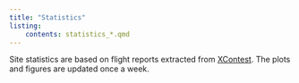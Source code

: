 ```yaml
---
title: "Statistics"
listing:
    contents: statistics_*.qmd
---
```


Site statistics are based on flight reports extracted from [XContest](https://www.xcontest.org/).
The plots and figures are updated once a week.
